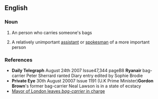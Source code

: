 ==English==

===Noun===
{{en-noun|sg=[[bag]]-[[carrier]]}}

# An person who carries someone's bags
#{{informal}} A relatively unimportant [[assistant]] or [[spokesman]] of a more important person

===References===
*'''Daily Telegraph''' August 24th 2007 Issue47,344 pageB8 '''Ryanair''' bag-carrier Peter Sherrard ranted Diary entry edited by Sophie Brodie
*'''Private Eye''' 30th August 20007 Issue 1191 (U.K Prime Minister)'''Gordon Brown''''s former bag-carrier Neal Lawson is in a state of ecstacy
*[http://www.conservatives.com/tile.do?def=news.story.page&obj_id=28897&speeches=1 Mayor of London leaves ''bag-carrier'' in charge]